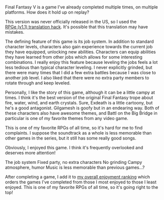 Final Fantasy&nbsp;V is a game I've already completed multiple times, on multiple platforms. How does it hold up on
replay?

<GameHeader game={props.game} />

<Note>This version was never officially released in the US, so I used the
[RPGe&nbsp;(v1.1) translation hack](https://www.romhacking.net/translations/353/). It's possible that this translation
may have mistakes.</Note>

The defining feature of this game is its job system. In addition to standard character levels, characters also gain
experience towards the current job they have equipped, unlocking new abilities. Characters can equip abilities they have
learned from other jobs which allows for some interesting combinations. I really enjoy this feature because leveling
the jobs feels a lot less tedious than typical character leveling. I never explicitly grinded, but there were many times
that I did a few extra battles because I was close to another job level. I also liked that there were no extra party
members to rotate through and keep leveled.

Personally, I like the story of this game, although it can be a little campy at times. I think it's the best version of
the original Final Fantasy trope about fire, water, wind, and earth crystals. <Spoiler>Sure, Exdeath is a little
cartoony, but he's a good antagonist. Gilgamesh is goofy but in an endearing way.</Spoiler> Both of these characters
also have awesome themes, and Battl on the Big Bridge in particular is one of my favorite themes from any video game.

This is one of my favorite RPGs of all time, so it's hard for me to find complaints. I suppose the soundtrack as a whole
is less memorable than other games in the series, but it still has some really good songs.

Obviously, I enjoyed this game. I think it's frequently overlooked and deserves more attention!

<LikedDisliked>
  <LikedList>
    <LikedItem>The job system</LikedItem>
    <LikedItem>Fixed party, no extra characters</LikedItem>
    <LikedItem>No grinding</LikedItem>
    <LikedItem>Campy atmosphere, humor</LikedItem>
  </LikedList>
  <DislikedList>
    <DislikedItem>Music is less memorable than previous games...?</DislikedItem>
  </DislikedList>
</LikedDisliked>

After completing a game, I add it to [my overall enjoyment ranking](/ranking) which orders the games I've completed from
those I most enjoyed to those I least enjoyed. This is one of my favorite RPGs of all time, so it's going right to the
top!

<GameRanking game={props.slug} />
